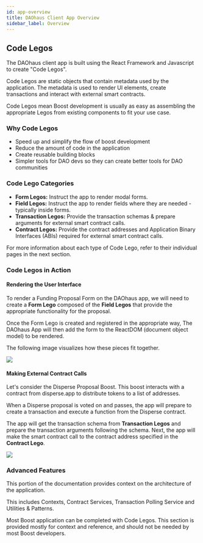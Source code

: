 ```yaml
---
id: app-overview
title: DAOhaus Client App Overview
sidebar_label: Overview
---
```


## Code Legos
The DAOhaus client app is built using the React Framework and Javascript to create "Code Legos".  

Code Legos are static objects that contain metadata used by the application.  The metadata is used to render UI elements, create transactions and interact with external smart contracts.

Code Legos mean Boost development is usually as easy as assembling the appropriate Legos from existing components to fit your use case.

### Why Code Legos

-  Speed up and simplify the flow of boost development
-  Reduce the amount of code in the application
-  Create reusable building blocks
-  Simpler tools for DAO devs so they can create better tools for DAO communities

### Code Lego Categories

* **Form Legos:** Instruct the app to render modal forms.
* **Field Legos:** Instruct the app to render fields where they are needed - typically inside forms.
* **Transaction Legos:** Provide the transaction schemas & prepare arguments for external smart contract calls.
* **Contract Legos:** Provide the contract addresses and Application Binary Interfaces (ABIs) required for external smart contract calls.

For more information about each type of Code Lego, refer to their individual pages in the next section.

### Code Legos in Action 

#### **Rendering the User Interface**
To render a Funding Proposal Form on the DAOhaus app, we will need to create a **Form Lego** composed of the **Field Legos** that provide the appropriate functionality for the proposal. 

Once the Form Lego is created and registered in the appropriate way, The DAOhaus App will then add the form to the ReactDOM (document object model) to be rendered. 

The following image visualizes how these pieces fit together.

![](https://i.imgur.com/YsiRhDQ.png)


#### **Making External Contract Calls**
Let's consider the Disperse Proposal Boost. This boost interacts with a contract from disperse.app to distribute tokens to a list of addresses.

When a Disperse proposal is voted on and passes, the app will prepare to create a transaction and execute a function from the Disperse contract. 

The app will get the transaction schema from **Transaction Legos** and prepare the transaction arguments following the schema. Next, the app will make the smart contract call to the contract address specified in the **Contract Lego**. 

![](https://i.imgur.com/bm02ba1.png)

### Advanced Features

This portion of the documentation provides context on the architecture of the application. 

This includes Contexts, Contract Services, Transaction Polling Service and Utilities & Patterns. 

Most Boost application can be completed with Code Legos. This section is provided mostly for context and reference, and should not be needed by most Boost developers. 